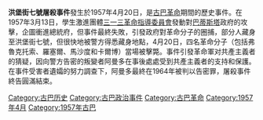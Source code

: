 {{Campaignbox 古巴革命}}

'''洪堡街七號屠殺事件'''發生於1957年4月20日，是[[古巴革命|古巴革命]]期間的歷史事件。在1957年3月13日，學生激進團體[[三一三革命指導委員會|三一三革命指導委員會]]發動對[[巴蒂斯塔|巴蒂斯塔]]政府的攻擊，企圖衝進總統府，但事件最終失敗，引發政府對革命分子的圈捕，部分人藏身至洪堡街七號，但很快地被警方得悉藏身地點，4月20日，四名革命分子（包括弗魯克托索、羅塞爾、馬沙度和卡爾博）當場被擊斃。事件引發革命軍对共產主義者的猜疑，因向警方告密的叛變者阿曼多在事後處處受到共產主義者的支持和保護。在事件受害者遺孀的努力調查下，阿曼多最終在1964年被判以告密罪，屠殺事件終告圓滿結束。

[[Category:古巴历史|Category:古巴历史]]
[[Category:古巴政治事件|Category:古巴政治事件]]
[[Category:古巴革命|Category:古巴革命]]
[[Category:1957年4月|Category:1957年4月]]
[[Category:1957年古巴|Category:1957年古巴]]